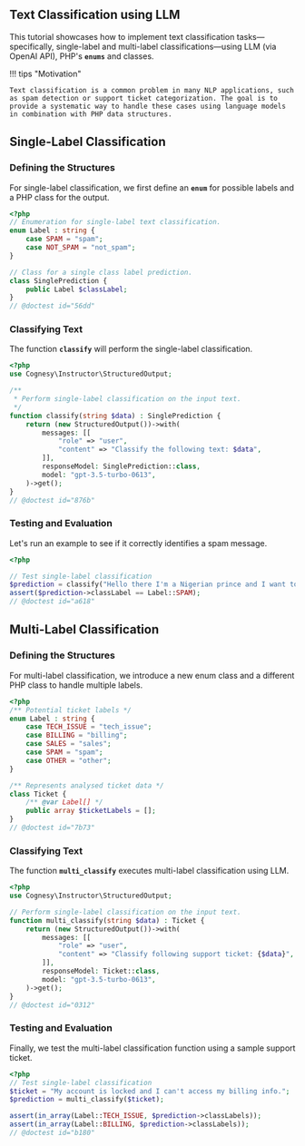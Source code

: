 ## Text Classification using LLM

This tutorial showcases how to implement text classification tasks—specifically, single-label and multi-label classifications—using LLM (via OpenAI API), PHP's **`enums`** and classes.

!!! tips "Motivation"

    Text classification is a common problem in many NLP applications, such as spam detection or support ticket categorization. The goal is to provide a systematic way to handle these cases using language models in combination with PHP data structures.




## Single-Label Classification

### Defining the Structures

For single-label classification, we first define an **`enum`** for possible labels and a PHP class for the output.

```php
<?php
// Enumeration for single-label text classification. 
enum Label : string {
    case SPAM = "spam";
    case NOT_SPAM = "not_spam";
}

// Class for a single class label prediction. 
class SinglePrediction {
    public Label $classLabel;
}
// @doctest id="56dd"
```


### Classifying Text

The function **`classify`** will perform the single-label classification.

```php
<?php
use Cognesy\Instructor\StructuredOutput;

/**
 * Perform single-label classification on the input text. 
 */
function classify(string $data) : SinglePrediction {
    return (new StructuredOutput())->with(
        messages: [[
            "role" => "user",
            "content" => "Classify the following text: $data",
        ]],
        responseModel: SinglePrediction::class,
        model: "gpt-3.5-turbo-0613",
    )->get();
}
// @doctest id="876b"
```


### Testing and Evaluation

Let's run an example to see if it correctly identifies a spam message.

```php
<?php

// Test single-label classification
$prediction = classify("Hello there I'm a Nigerian prince and I want to give you money");
assert($prediction->classLabel == Label::SPAM);
// @doctest id="a618"
```



## Multi-Label Classification

### Defining the Structures

For multi-label classification, we introduce a new enum class and a different PHP class to handle multiple labels.

```php
<?php
/** Potential ticket labels */
enum Label : string {
    case TECH_ISSUE = "tech_issue";
    case BILLING = "billing";
    case SALES = "sales";
    case SPAM = "spam";
    case OTHER = "other";
}

/** Represents analysed ticket data */
class Ticket {
    /** @var Label[] */
    public array $ticketLabels = [];
}
// @doctest id="7b73"
```


### Classifying Text

The function **`multi_classify`** executes multi-label classification using LLM.

```php
<?php
use Cognesy\Instructor\StructuredOutput;

// Perform single-label classification on the input text.
function multi_classify(string $data) : Ticket {
    return (new StructuredOutput())->with(
        messages: [[
            "role" => "user",
            "content" => "Classify following support ticket: {$data}",
        ]],
        responseModel: Ticket::class,
        model: "gpt-3.5-turbo-0613",
    )->get();
}
// @doctest id="0312"
```

### Testing and Evaluation

Finally, we test the multi-label classification function using a sample support ticket.

```php
<?php
// Test single-label classification
$ticket = "My account is locked and I can't access my billing info.";
$prediction = multi_classify($ticket);

assert(in_array(Label::TECH_ISSUE, $prediction->classLabels));
assert(in_array(Label::BILLING, $prediction->classLabels));
// @doctest id="b180"
```
